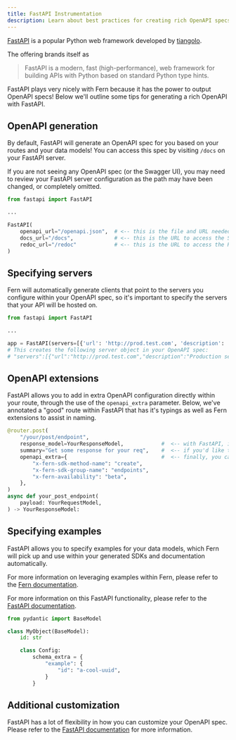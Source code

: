 ```yaml
---
title: FastAPI Instrumentation
description: Learn about best practices for creating rich OpenAPI specs when instrumenting FastAPI applications.
---
```


[FastAPI](https://fastapi.tiangolo.com/) is a popular Python web framework developed by [tiangolo](https://github.com/tiangolo).

The offering brands itself as

> FastAPI is a modern, fast (high-performance), web framework for building APIs with Python based on standard Python type hints.

FastAPI plays very nicely with Fern because it has the power to output OpenAPI specs! Below we'll outline some tips for generating a rich OpenAPI with FastAPI.


## OpenAPI generation

By default, FastAPI will generate an OpenAPI spec for you based on your routes and your data models! You can access this spec by visiting `/docs` on your FastAPI server.

If you are not seeing any OpenAPI spec (or the Swagger UI), you may need to review your FastAPI server configuration as the path may have been changed, or completely omitted.

```python {6-8}
from fastapi import FastAPI

...

FastAPI(
    openapi_url="/openapi.json",  # <-- this is the file and URL needed to access the OpenAPI spec, `docs_url` and `redoc_url` are convenient wrappers that display the file in a UI!
    docs_url="/docs",             # <-- this is the URL to access the Swagger UI, which will point to your OpenAPI spec
    redoc_url="/redoc"            # <-- this is the URL to access the ReDoc UI, which will point to your OpenAPI spec
)
```

## Specifying servers

Fern will automatically generate clients that point to the servers you configure within your OpenAPI spec, so it's important to specify the servers that your API will be hosted on.

```python {5}
from fastapi import FastAPI

...

app = FastAPI(servers=[{'url': 'http://prod.test.com', 'description': 'Production server'}])
# This creates the following server object in your OpenAPI spec:
# "servers":[{"url":"http://prod.test.com","description":"Production server"}],
```

## OpenAPI extensions

FastAPI allows you to add in extra OpenAPI configuration directly within your route, through the use of the `openapi_extra` parameter.
Below, we've annotated a "good" route within FastAPI that has it's typings as well as Fern extensions to assist in naming.

```python {5-9}
@router.post(
    "/your/post/endpoint",
    response_model=YourResponseModel,            #  <-- with FastAPI, it is important to specify your response model so that it comes through to the OpenAPI spec
    summary="Get some response for your req",    #  <-- if you'd like to add a description to your endpoint, you can do so here
    openapi_extra={                              #  <-- finally, you can add in your Fern extensions here, these extensions will produce SDK code that looks something like: `client.endpoints.create(...)` in python
        "x-fern-sdk-method-name": "create",
        "x-fern-sdk-group-name": "endpoints",
        "x-fern-availability": "beta",
    },
)
async def your_post_endpoint(
    payload: YourRequestModel,
) -> YourResponseModel:
```

## Specifying examples

FastAPI allows you to specify examples for your data models, which Fern will pick up and use within your generated SDKs and documentation automatically.

For more information on leveraging examples within Fern, please refer to the [Fern documentation](../examples).

For more information on this FastAPI functionality, please refer to the [FastAPI documentation](https://fastapi.tiangolo.com/tutorial/schema-extra-example/).

```python {7-11}
from pydantic import BaseModel

class MyObject(BaseModel):
    id: str

    class Config:
        schema_extra = {
            "example": {
                "id": "a-cool-uuid",
            }
        }
```

## Additional customization

FastAPI has a lot of flexibility in how you can customize your OpenAPI spec. Please refer to the [FastAPI documentation](https://fastapi.tiangolo.com/how-to/extending-openapi/#modify-the-openapi-schema) for more information.
